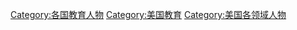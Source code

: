 [[Category:各国教育人物|Category:各国教育人物]]
[[Category:美国教育|Category:美国教育]]
[[Category:美国各领域人物|Category:美国各领域人物]]